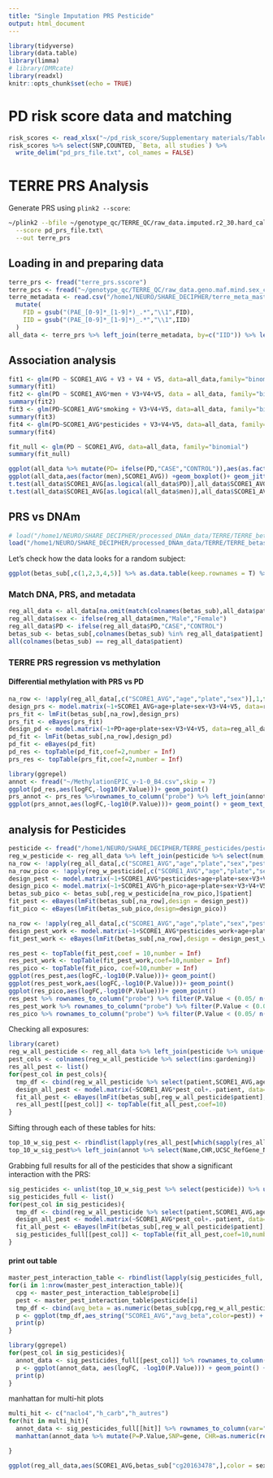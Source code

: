 ```yaml
---
title: "Single Imputation PRS Pesticide"
output: html_document
---
```


```r
library(tidyverse)
library(data.table)
library(limma)
# library(DMRcate)
library(readxl)
knitr::opts_chunk$set(echo = TRUE)
```
# PD risk score data and matching
```r
risk_scores <- read_xlsx("~/pd_risk_score/Supplementary materials/Table S2. Detailed summary statistics on all nominated risk variants, known and novel_.xlsx") %>% mutate(CHR = as.numeric(CHR), COUNTED = toupper(`Effect allele`), ALT = toupper(`Other allele`), POS = BP) %>% filter(!is.na(CHR))
risk_scores %>% select(SNP,COUNTED, `Beta, all studies`) %>%
  write_delim("pd_prs_file.txt", col_names = FALSE)

```

# TERRE PRS Analysis
Generate PRS using `plink2 --score`:
```bash
~/plink2 --bfile ~/genotype_qc/TERRE_QC/raw_data.imputed.r2_30.hard_call.maf_mismatch\
  --score pd_prs_file.txt\
  --out terre_prs
```
## Loading in and preparing data
```r
terre_prs <- fread("terre_prs.sscore")
terre_pcs <- fread("~/genotype_qc/TERRE_QC/raw_data.geno.maf.mind.sex_check.het_filter.ibd_filter.eigenvec")
terre_metadata <- read.csv("/home1/NEURO/SHARE_DECIPHER/terre_meta_master.csv") %>% 
  mutate(
    FID = gsub("(PAE_[0-9]*_[1-9]*)_.*","\\1",FID),
    IID = gsub("(PAE_[0-9]*_[1-9]*)_.*","\\1",IID)
  )
all_data <- terre_prs %>% left_join(terre_metadata, by=c("IID")) %>% left_join(terre_pcs,by=c("IID"= "V1"))
```
## Association analysis
```r
fit1 <- glm(PD ~ SCORE1_AVG + V3 + V4 + V5, data=all_data,family="binomial")
summary(fit1)
fit2 <- glm(PD ~ SCORE1_AVG*men + V3+V4+V5, data = all_data, family="binomial")
summary(fit2)
fit3 <- glm(PD~SCORE1_AVG*smoking + V3+V4+V5, data=all_data, family="binomial")
summary(fit3)
fit4 <- glm(PD~SCORE1_AVG*pesticides + V3+V4+V5, data=all_data, family="binomial")
summary(fit4)

fit_null <- glm(PD ~ SCORE1_AVG, data=all_data, family="binomial")
summary(fit_null)
```

```r
ggplot(all_data %>% mutate(PD= ifelse(PD,"CASE","CONTROL")),aes(as.factor(PD),SCORE1_AVG)) +geom_boxplot()+ geom_jitter(height=0, width=0.1)+ labs(y="PRS", x = "PD Status")
ggplot(all_data,aes(factor(men),SCORE1_AVG)) +geom_boxplot()+ geom_jitter(height=0, width=0.1) 
t.test(all_data$SCORE1_AVG[as.logical(all_data$PD)],all_data$SCORE1_AVG[!as.logical(all_data$PD)],alternative = "greater")
t.test(all_data$SCORE1_AVG[as.logical(all_data$men)],all_data$SCORE1_AVG[!as.logical(all_data$men)])
```

## PRS vs DNAm

```r
# load("/home1/NEURO/SHARE_DECIPHER/processed_DNAm_data/TERRE/TERRE_betas_CTC.RData")# terre_betas_CTC
load("/home1/NEURO/SHARE_DECIPHER/processed_DNAm_data/TERRE/TERRE_betas_combat.RData")# betas_sub
```
Let's check how the data looks for a random subject:
```r
ggplot(betas_sub[,c(1,2,3,4,5)] %>% as.data.table(keep.rownames = T) %>% melt(id.vars="rn",value.name = "betas", variable.name="subject"),aes(betas,color=subject)) + geom_density()
```

### Match DNA, PRS, and metadata
```r
reg_all_data <- all_data[na.omit(match(colnames(betas_sub),all_data$patient)),]
reg_all_data$sex <- ifelse(reg_all_data$men,"Male","Female")
reg_all_data$PD <- ifelse(reg_all_data$PD,"CASE","CONTROL")
betas_sub <- betas_sub[,colnames(betas_sub) %in% reg_all_data$patient]
all(colnames(betas_sub) == reg_all_data$patient)
```
### TERRE PRS regression vs methylation

#### Differential methylation with PRS vs PD
```r
na_row <- !apply(reg_all_data[,c("SCORE1_AVG","age","plate","sex")],1,function(x)any(is.na(x)))
design_prs <- model.matrix(~1+SCORE1_AVG+age+plate+sex+V3+V4+V5, data=reg_all_data[na_row,])
prs_fit <- lmFit(betas_sub[,na_row],design_prs)
prs_fit <- eBayes(prs_fit)
design_pd <- model.matrix(~1+PD+age+plate+sex+V3+V4+V5, data=reg_all_data[na_row,])
pd_fit <- lmFit(betas_sub[,na_row],design_pd)
pd_fit <- eBayes(pd_fit)
pd_res <- topTable(pd_fit,coef=2,number = Inf)
prs_res <- topTable(prs_fit,coef=2,number = Inf)
```
```r
library(ggrepel)
annot <- fread("~/MethylationEPIC_v-1-0_B4.csv",skip = 7)
ggplot(pd_res,aes(logFC,-log10(P.Value)))+ geom_point()
prs_annot <- prs_res %>%rownames_to_column("probe") %>% left_join(annot,by=c("probe"="Name"))%>% mutate(gene = gsub(";.*","",UCSC_RefGene_Name)) %>% mutate(gene= ifelse(gene == "",probe,gene))
ggplot(prs_annot,aes(logFC,-log10(P.Value)))+ geom_point() + geom_text_repel(data=subset(prs_annot,adj.P.Val < 0.05),mapping=aes(logFC,-log10(P.Value),label=gene))
```
## analysis for Pesticides
```r
pesticide <- fread("/home1/NEURO/SHARE_DECIPHER/TERRE_pesticides/pesticides_imputed.csv")
reg_w_pesticide <- reg_all_data %>% left_join(pesticide %>% select(num,h_pico) %>% unique(), by=c("patient"="num"))
na_row <- !apply(reg_all_data[,c("SCORE1_AVG","age","plate","sex","pesticides")],1,function(x)any(is.na(x)))
na_row_pico <- !apply(reg_w_pesticide[,c("SCORE1_AVG","age","plate","sex","h_pico")],1,function(x)any(is.na(x)))
design_pest <- model.matrix(~1+SCORE1_AVG*pesticides+age+plate+sex+V3+V4+V5, data=reg_all_data[na_row,])
design_pico <- model.matrix(~1+SCORE1_AVG*h_pico+age+plate+sex+V3+V4+V5, data = reg_w_pesticide[na_row_pico,])
betas_sub_pico <- betas_sub[,reg_w_pesticide[na_row_pico,]$patient]
fit_pest <- eBayes(lmFit(betas_sub[,na_row],design = design_pest))
fit_pico <- eBayes(lmFit(betas_sub_pico,design=design_pico))

na_row <- !apply(reg_all_data[,c("SCORE1_AVG","age","plate","sex","pesticides_work")],1,function(x)any(is.na(x)))
design_pest_work <- model.matrix(~1+SCORE1_AVG*pesticides_work+age+plate+sex+V3+V4+V5, data=reg_all_data[na_row,])
fit_pest_work <- eBayes(lmFit(betas_sub[,na_row],design = design_pest_work))
```
```r
res_pest <- topTable(fit_pest,coef = 10,number = Inf) 
res_pest_work <- topTable(fit_pest_work,coef=10,number = Inf)
res_pico <- topTable(fit_pico, coef=10,number = Inf)
ggplot(res_pest,aes(logFC,-log10(P.Value)))+ geom_point()
ggplot(res_pest_work,aes(logFC,-log10(P.Value)))+ geom_point()
ggplot(res_pico,aes(logFC,-log10(P.Value)))+ geom_point()
res_pest %>% rownames_to_column("probe") %>% filter(P.Value < (0.05/ n())) %>% left_join(annot %>% select(Name,CHR,UCSC_RefGene_Name,Relation_to_UCSC_CpG_Island,MAPINFO), by=c("probe"="Name")) %>% filter(P.Value < (0.05/n()))
res_pest_work %>% rownames_to_column("probe") %>% filter(P.Value < (0.05/ n())) %>% left_join(annot %>% select(Name,CHR,UCSC_RefGene_Name,Relation_to_UCSC_CpG_Island,MAPINFO), by=c("probe"="Name"))%>%filter(P.Value < (0.05/n()))
res_pico %>% rownames_to_column("probe") %>% filter(P.Value < (0.05/ n())) %>% left_join(annot %>% select(Name,CHR,UCSC_RefGene_Name,Relation_to_UCSC_CpG_Island,MAPINFO), by=c("probe"="Name"))%>%filter(P.Value < (0.05/n()))
```
Checking all exposures:
```r
library(caret)
reg_w_all_pesticide <- reg_all_data %>% left_join(pesticide %>% unique(), by=c("patient"="num")) %>% unique() %>% filter(`_imputation_` == 1) %>% select(patient,SCORE1_AVG,age,plate,sex,V3,V4,V5,ins:gardening) %>% mutate_at(vars(ins:gardening),as.factor) %>% select_if(~length(unique(na.omit(.))) > 1) %>% filter_all(all_vars(!is.na(.)))
pest_cols <- colnames(reg_w_all_pesticide %>% select(ins:gardening))
res_all_pest <- list()
for(pest_col in pest_cols){
  tmp_df <- cbind(reg_w_all_pesticide %>% select(patient,SCORE1_AVG,age,plate,sex,V3,V4,V5),pest_col=reg_w_all_pesticide[,pest_col])
  design_all_pest <- model.matrix(~SCORE1_AVG*pest_col+.-patient, data=tmp_df)
  fit_all_pest <- eBayes(lmFit(betas_sub[,reg_w_all_pesticide$patient],design_all_pest))
  res_all_pest[[pest_col]] <- topTable(fit_all_pest,coef=10)
}
```
Sifting through each of these tables for hits:
```r
top_10_w_sig_pest <- rbindlist(lapply(res_all_pest[which(sapply(res_all_pest, function(df) min(df$adj.P.Val) < 0.05))],function(df)rownames_to_column(df,"probe")),idcol="pesticide")
top_10_w_sig_pest%>% left_join(annot %>% select(Name,CHR,UCSC_RefGene_Name,Relation_to_UCSC_CpG_Island,MAPINFO), by=c("probe"="Name")) %>% mutate(gene = gsub(";.*","",UCSC_RefGene_Name)) %>% filter(adj.P.Val <0.05) %>% select(pesticide,probe,gene,CHR,MAPINFO,P.Value, adj.P.Val) %>% write_delim()
```
Grabbing full results for all of the pesticides that show a significant interaction with the PRS:
```r
sig_pesticides <- unlist(top_10_w_sig_pest %>% select(pesticide)) %>% unique()
sig_pesticides_full <- list()
for(pest_col in sig_pesticides){
  tmp_df <- cbind(reg_w_all_pesticide %>% select(patient,SCORE1_AVG,age,plate,sex,V3,V4,V5),pest_col=reg_w_all_pesticide[,pest_col])
  design_all_pest <- model.matrix(~SCORE1_AVG*pest_col+.-patient, data=tmp_df)
  fit_all_pest <- eBayes(lmFit(betas_sub[,reg_w_all_pesticide$patient],design_all_pest))
  sig_pesticides_full[[pest_col]] <- topTable(fit_all_pest,coef=10,number = Inf)
}
```
#### print out table
```r
master_pest_interaction_table <- rbindlist(lapply(sig_pesticides_full, function(x)x %>% rownames_to_column(var="probe")%>% filter(adj.P.Val < 0.05)  %>%left_join(annot %>% select(Name,CHR,UCSC_RefGene_Name,Relation_to_UCSC_CpG_Island,MAPINFO), by=c("probe"="Name")) %>% mutate(gene = gsub(";.*","",UCSC_RefGene_Name)) %>% mutate(gene= ifelse(gene == "",probe,gene))), idcol="pesticide")
for(i in 1:nrow(master_pest_interaction_table)){
  cpg <- master_pest_interaction_table$probe[i]
  pest <- master_pest_interaction_table$pesticide[i]
  tmp_df <- cbind(avg_beta = as.numeric(betas_sub[cpg,reg_w_all_pesticide$patient]),reg_w_all_pesticide) %>% as.data.frame()
  p <- ggplot(tmp_df,aes_string("SCORE1_AVG","avg_beta",color=pest)) + geom_point() + geom_smooth(method="lm") + labs(x = "PRS")
  print(p)
}
```

```r
library(ggrepel)
for(pest_col in sig_pesticides){
  annot_data <- sig_pesticides_full[[pest_col]] %>% rownames_to_column(var="probe")%>% left_join(annot %>% select(Name,CHR,UCSC_RefGene_Name,Relation_to_UCSC_CpG_Island,MAPINFO), by=c("probe"="Name")) %>% mutate(gene = gsub(";.*","",UCSC_RefGene_Name)) %>% mutate(gene= ifelse(gene == "",probe,gene))
  p <- ggplot(annot_data, aes(logFC, -log10(P.Value))) + geom_point() + ggtitle(pest_col) + geom_text_repel(data=subset(annot_data,adj.P.Val < 0.05),mapping=aes(logFC,-log10(P.Value),label=gene))
  print(p)
}
```
manhattan for multi-hit plots
```r
multi_hit <- c("naclo4","h_carb","h_autres")
for(hit in multi_hit){
  annot_data <- sig_pesticides_full[[hit]] %>% rownames_to_column(var="probe")%>% left_join(annot %>% select(Name,CHR,UCSC_RefGene_Name,Relation_to_UCSC_CpG_Island,MAPINFO), by=c("probe"="Name")) %>% mutate(gene = gsub(";.*","",UCSC_RefGene_Name)) %>% mutate(gene= ifelse(gene == "",probe,gene))
  manhattan(annot_data %>% mutate(P=P.Value,SNP=gene, CHR=as.numeric(recode(CHR,X="23",Y="24",MT="26")),BP=MAPINFO),chrlabs = c(1:22,"X","Y"),annotateTop = F,annotatePval = 5e-6)

}
```
```r
ggplot(reg_all_data,aes(SCORE1_AVG,betas_sub["cg20163478",],color = sex)) + geom_point() + geom_smooth(method="lm") + labs(y = "cg20163478 Methylation", x="PD PRS")
```